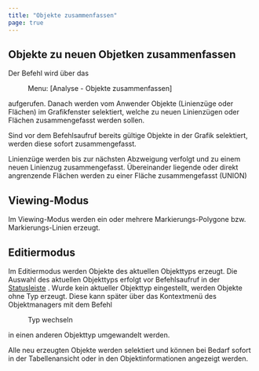 ```yaml
---
title: "Objekte zusammenfassen"
page: true
---
```

## Objekte zu neuen Objetken zusammenfassen

Der Befehl wird &#252;ber das  <Menu> Menu: [Analyse - Objekte zusammenfassen] </Menu>  aufgerufen.
Danach werden vom Anwender Objekte (Linienz&#252;ge oder Fl&#228;chen) im Grafikfenster selektiert, welche zu neuen Linienz&#252;gen oder Fl&#228;chen zusammengefasst werden sollen.

Sind vor dem Befehlsaufruf bereits g&#252;ltige Objekte in der Grafik selektiert, werden diese sofort zusammengefasst.

Linienz&#252;ge werden bis zur n&#228;chsten Abzweigung verfolgt und zu einem neuen Linienzug zusammengefasst. 
&#220;bereinander liegende oder direkt angrenzende Fl&#228;chen werden zu einer Fl&#228;che zusammengefasst (UNION)

## Viewing-Modus
Im Viewing-Modus werden ein oder mehrere Markierungs-Polygone bzw. Markierungs-Linien erzeugt.

## Editiermodus
Im Editiermodus werden Objekte des aktuellen Objekttyps erzeugt. 
Die Auswahl des aktuellen Objekttyps erfolgt vor Befehlsaufruf in der [Statusleiste](../fachschaleeditieren/statusleiste)
.
Wurde kein aktueller Objekttyp eingestellt, werden Objekte ohne Typ erzeugt. Diese kann sp&#228;ter &#252;ber das Kontextmen&#252; des Objektmanagers mit dem Befehl  <Menu>Typ wechseln</Menu>  in einen anderen Objekttyp umgewandelt werden.

Alle neu erzeugten Objekte werden selektiert und k&#246;nnen bei Bedarf sofort in der Tabellenansicht oder in den Objektinformationen angezeigt werden.